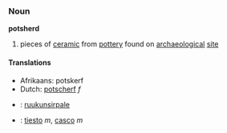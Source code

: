 ===Noun===
'''potsherd'''

# pieces of [[ceramic]] from [[pottery]] found on [[archaeological]] [[site]]

====Translations====
*Afrikaans: potskerf
*Dutch: [[potscherf]] ''f''
*{{fi}}: [[ruukunsirpale]]
*{{es}}: [[tiesto]] ''m'', [[casco]] ''m''